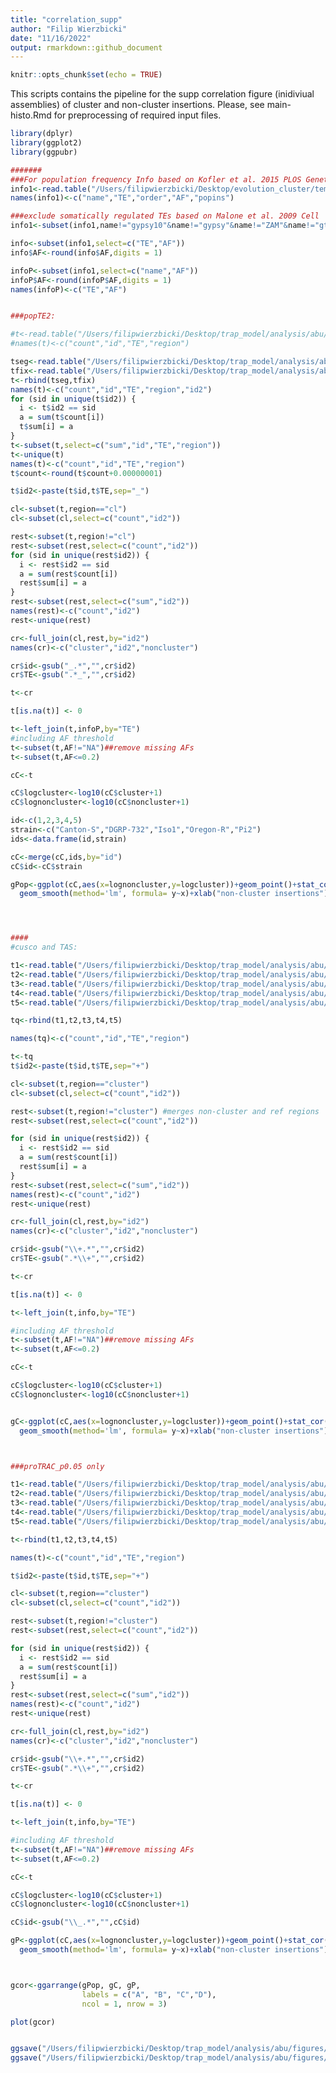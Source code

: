 ```yaml
---
title: "correlation_supp"
author: "Filip Wierzbicki"
date: "11/16/2022"
output: rmarkdown::github_document
---
```


```r
knitr::opts_chunk$set(echo = TRUE)
```


This scripts contains the pipeline for the supp correlation figure (inidiviual assemblies) of cluster and non-cluster insertions.
Please, see main-histo.Rmd for preprocessing of required input files.



```R
library(dplyr)
library(ggplot2)
library(ggpubr)

#######
###For population frequency Info based on Kofler et al. 2015 PLOS Genetics
info1<-read.table("/Users/filipwierzbicki/Desktop/evolution_cluster/temp/TEfamInfo_correct")
names(info1)<-c("name","TE","order","AF","popins")

###exclude somatically regulated TEs based on Malone et al. 2009 Cell
info1<-subset(info1,name!="gypsy10"&name!="gypsy"&name!="ZAM"&name!="gtwin"&name!="gypsy5"&name!="Tabor")

info<-subset(info1,select=c("TE","AF"))
info$AF<-round(info$AF,digits = 1)

infoP<-subset(info1,select=c("name","AF"))
infoP$AF<-round(infoP$AF,digits = 1)
names(infoP)<-c("TE","AF")


###popTE2:

#t<-read.table("/Users/filipwierzbicki/Desktop/trap_model/analysis/abu/popTE2/sep.mf30_brenecluster.forR")
#names(t)<-c("count","id","TE","region")

tseg<-read.table("/Users/filipwierzbicki/Desktop/trap_model/analysis/abu/popTE2/haploid_counts/sep.mf30_brenecluster-seg")
tfix<-read.table("/Users/filipwierzbicki/Desktop/trap_model/analysis/abu/popTE2/haploid_counts/sep.mf30_brenecluster-fixed")
t<-rbind(tseg,tfix)
names(t)<-c("count","id","TE","region","id2")
for (sid in unique(t$id2)) { 
  i <- t$id2 == sid
  a = sum(t$count[i])
  t$sum[i] = a
}
t<-subset(t,select=c("sum","id","TE","region"))
t<-unique(t)
names(t)<-c("count","id","TE","region")
t$count<-round(t$count+0.00000001)

t$id2<-paste(t$id,t$TE,sep="_")

cl<-subset(t,region=="cl")
cl<-subset(cl,select=c("count","id2"))

rest<-subset(t,region!="cl")
rest<-subset(rest,select=c("count","id2"))
for (sid in unique(rest$id2)) { 
  i <- rest$id2 == sid
  a = sum(rest$count[i])
  rest$sum[i] = a
}
rest<-subset(rest,select=c("sum","id2"))
names(rest)<-c("count","id2")
rest<-unique(rest)

cr<-full_join(cl,rest,by="id2")
names(cr)<-c("cluster","id2","noncluster")

cr$id<-gsub("_.*","",cr$id2)
cr$TE<-gsub(".*_","",cr$id2)

t<-cr

t[is.na(t)] <- 0

t<-left_join(t,infoP,by="TE")
#including AF threshold
t<-subset(t,AF!="NA")##remove missing AFs
t<-subset(t,AF<=0.2)

cC<-t

cC$logcluster<-log10(cC$cluster+1)
cC$lognoncluster<-log10(cC$noncluster+1)

id<-c(1,2,3,4,5)
strain<-c("Canton-S","DGRP-732","Iso1","Oregon-R","Pi2")
ids<-data.frame(id,strain)

cC<-merge(cC,ids,by="id")
cC$id<-cC$strain

gPop<-ggplot(cC,aes(x=lognoncluster,y=logcluster))+geom_point()+stat_cor(cor.coef.name="tau", method = "kendall", label.x = 0, label.y = 1.6,size=3)+ 
  geom_smooth(method='lm', formula= y~x)+xlab("non-cluster insertions")+ylab("cluster insertions")+scale_x_continuous(breaks=c(0,1.041393,2.004321,3.000434),labels=c("0","10","100","1000"))+scale_y_continuous(breaks=c(0,1.041393,2.004321,3.000434),labels=c("0","10","100","1000"))+facet_wrap(~id,nrow=1)




####
#cusco and TAS:

t1<-read.table("/Users/filipwierzbicki/Desktop/trap_model/analysis/abu/cusco_tas/gapped_combined-distinct/Canton-S_gapped_cusco_tas_summary.forR")
t2<-read.table("/Users/filipwierzbicki/Desktop/trap_model/analysis/abu/cusco_tas/gapped_combined-distinct/DGRP-732_gapped_cusco_tas_summary.forR")
t3<-read.table("/Users/filipwierzbicki/Desktop/trap_model/analysis/abu/cusco_tas/gapped_combined-distinct/Iso1_gapped_cusco_tas_summary.forR")
t4<-read.table("/Users/filipwierzbicki/Desktop/trap_model/analysis/abu/cusco_tas/gapped_combined-distinct/Oregon-R_gapped_cusco_tas_summary.forR")
t5<-read.table("/Users/filipwierzbicki/Desktop/trap_model/analysis/abu/cusco_tas/gapped_combined-distinct/Pi2_gapped_cusco_tas_summary.forR")

tq<-rbind(t1,t2,t3,t4,t5)

names(tq)<-c("count","id","TE","region")

t<-tq
t$id2<-paste(t$id,t$TE,sep="+")

cl<-subset(t,region=="cluster")
cl<-subset(cl,select=c("count","id2"))

rest<-subset(t,region!="cluster") #merges non-cluster and ref regions
rest<-subset(rest,select=c("count","id2"))

for (sid in unique(rest$id2)) { 
  i <- rest$id2 == sid
  a = sum(rest$count[i])
  rest$sum[i] = a
}
rest<-subset(rest,select=c("sum","id2"))
names(rest)<-c("count","id2")
rest<-unique(rest)

cr<-full_join(cl,rest,by="id2")
names(cr)<-c("cluster","id2","noncluster")

cr$id<-gsub("\\+.*","",cr$id2)
cr$TE<-gsub(".*\\+","",cr$id2)

t<-cr

t[is.na(t)] <- 0

t<-left_join(t,info,by="TE")

#including AF threshold
t<-subset(t,AF!="NA")##remove missing AFs
t<-subset(t,AF<=0.2)

cC<-t

cC$logcluster<-log10(cC$cluster+1)
cC$lognoncluster<-log10(cC$noncluster+1)


gC<-ggplot(cC,aes(x=lognoncluster,y=logcluster))+geom_point()+stat_cor(cor.coef.name="tau", method = "kendall", label.x = 0, label.y = 2.5,size=3)+ 
  geom_smooth(method='lm', formula= y~x)+xlab("non-cluster insertions")+ylab("cluster insertions")+scale_x_continuous(breaks=c(0,1.041393,2.004321,3.000434),labels=c("0","10","100","1000"))+scale_y_continuous(breaks=c(0,1.041393,2.004321,3.000434),labels=c("0","10","100","1000"))+facet_wrap(~id,nrow=1)



###proTRAC_p0.05 only 

t1<-read.table("/Users/filipwierzbicki/Desktop/trap_model/analysis/abu/protrac/protrac_gapped_cluster_bed/Canton-S_p0.05_gapped_protrac_summary.forR")
t2<-read.table("/Users/filipwierzbicki/Desktop/trap_model/analysis/abu/protrac/protrac_gapped_cluster_bed/DGRP-732_p0.05_gapped_protrac_summary.forR")
t3<-read.table("/Users/filipwierzbicki/Desktop/trap_model/analysis/abu/protrac/protrac_gapped_cluster_bed/Iso1_p0.05_gapped_protrac_summary.forR")
t4<-read.table("/Users/filipwierzbicki/Desktop/trap_model/analysis/abu/protrac/protrac_gapped_cluster_bed/Oregon-R_p0.05_gapped_protrac_summary.forR")
t5<-read.table("/Users/filipwierzbicki/Desktop/trap_model/analysis/abu/protrac/protrac_gapped_cluster_bed/Pi2_p0.05_gapped_protrac_summary.forR")

t<-rbind(t1,t2,t3,t4,t5)

names(t)<-c("count","id","TE","region")

t$id2<-paste(t$id,t$TE,sep="+")

cl<-subset(t,region=="cluster")
cl<-subset(cl,select=c("count","id2"))

rest<-subset(t,region!="cluster")
rest<-subset(rest,select=c("count","id2"))

for (sid in unique(rest$id2)) { 
  i <- rest$id2 == sid
  a = sum(rest$count[i])
  rest$sum[i] = a
}
rest<-subset(rest,select=c("sum","id2"))
names(rest)<-c("count","id2")
rest<-unique(rest)

cr<-full_join(cl,rest,by="id2")
names(cr)<-c("cluster","id2","noncluster")

cr$id<-gsub("\\+.*","",cr$id2)
cr$TE<-gsub(".*\\+","",cr$id2)

t<-cr

t[is.na(t)] <- 0

t<-left_join(t,info,by="TE")

#including AF threshold
t<-subset(t,AF!="NA")##remove missing AFs
t<-subset(t,AF<=0.2)

cC<-t

cC$logcluster<-log10(cC$cluster+1)
cC$lognoncluster<-log10(cC$noncluster+1)

cC$id<-gsub("\\_.*","",cC$id)

gP<-ggplot(cC,aes(x=lognoncluster,y=logcluster))+geom_point()+stat_cor(cor.coef.name="tau", method = "kendall", label.x = 0, label.y = 2.3,size=3)+ 
  geom_smooth(method='lm', formula= y~x)+xlab("non-cluster insertions")+ylab("cluster insertions")+scale_x_continuous(breaks=c(0,1.041393,2.004321,3.000434),labels=c("0","10","100","1000"))+scale_y_continuous(breaks=c(0,1.041393,2.004321,3.000434),labels=c("0","10","100","1000"))+facet_wrap(~id,nrow=1)



gcor<-ggarrange(gPop, gC, gP,
                labels = c("A", "B", "C","D"),
                ncol = 1, nrow = 3)

plot(gcor)


ggsave("/Users/filipwierzbicki/Desktop/trap_model/analysis/abu/figures/correlation_supp.pdf",width=8,height=9)
ggsave("/Users/filipwierzbicki/Desktop/trap_model/analysis/abu/figures/correlation_supp.png",width=8,height=9)
```



